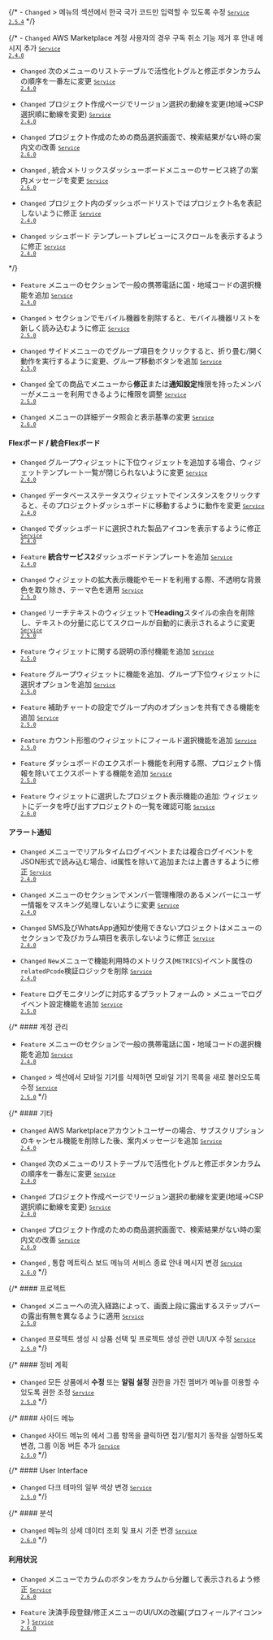 {/* - <code class="Changed">Changed</code> <Cmdname sid="MNU07360" className="uitext" /> &gt; <Cmdname sid="side_accountManagement" className="uitext" /> 메뉴의 <Cmdname sid="account_user_phone" className="uitext" /> 섹션에서 한국 국가 코드만 입력할 수 있도록 수정 <code class='changelog-service'><a href="../release-notes/service/service-2_5_x"><code class='changelog-service'>Service 2.5.4​</code></a></code> */}

{/* - <code class="Changed">Changed</code> AWS Marketplace 계정 사용자의 경우 구독 취소 기능 제거 후 안내 메시지 추가 <code class='changelog-service'><a href="../release-notes/service/service-2_4_x"><code class='changelog-service'>Service 2.4.0​</code></a></code>

- <code class="Changed">Changed</code> 次のメニューのリストテーブルで活性化トグルと修正ボタンカラムの順序を一番左に変更 <code class='changelog-service'><a href="../release-notes/service/service-2_4_x"><code class='changelog-service'>Service 2.4.0​</code></a></code>

- <code class="Changed">Changed</code> プロジェクト作成ページでリージョン選択の動線を変更(地域→CSP選択順に動線を変更) <code class='changelog-service'><a href="../release-notes/service/service-2_4_x"><code class='changelog-service'>Service 2.4.0​</code></a></code>

- <code class="Changed">Changed</code> プロジェクト作成のための商品選択画面で、検索結果がない時の案内文の改善 <code class='changelog-service'><a href="../release-notes/service/service-2_6_x"><code class='changelog-service'>Service 2.6.0​</code></a></code>

- <code class="Changed">Changed</code> <Cmdname sid="side_integratedDashboard" className="uitext" />, <span class="uitext">統合メトリックスダッシューボード</span>メニューのサービス終了の案内メッセージを変更 <code class='changelog-service'><a href="../release-notes/service/service-2_6_x"><code class='changelog-service'>Service 2.6.0​</code></a></code>

- <code class="Changed">Changed</code> プロジェクト内のダッシュボードリストではプロジェクト名を表記しないように修正 <code class='changelog-service'><a href="../release-notes/service/service-2_4_x"><code class='changelog-service'>Service 2.4.0​</code></a></code>

- <code class="Changed">Changed</code> ッシュボード テンプレートプレビューにスクロールを表示するように修正 <code class='changelog-service'><a href="../release-notes/service/service-2_4_x"><code class='changelog-service'>Service 2.4.0​</code></a></code>

*/}

- <code class="Feature">Feature</code> <Cmdname sid="MNU07360" className="uitext" />メニューの<Cmdname sid="account_user_phone" className="uitext" />セクションで一般の携帯電話に国・地域コードの選択機能を追加 <code class='changelog-service'><a href="../release-notes/service/service-2_4_x"><code class='changelog-service'>Service 2.4.0​</code></a></code>

- <code class="Changed">Changed</code> <Cmdname sid="side_accountManagement" className="uitext" /> &gt; <Cmdname sid="notification_setting" className="uitext" />セクションでモバイル機器を削除すると、モバイル機器リストを新しく読み込むように修正 <code class='changelog-service'><a href="../release-notes/service/service-2_5_x"><code class='changelog-service'>Service 2.5.0​</code></a></code>

- <code class="Changed">Changed</code> サイドメニューの<Cmdname sid="side_projectList" className="uitext" />でグループ項目をクリックすると、折り畳む/開く動作を実行するように変更、グループ移動ボタンを追加 <code class='changelog-service'><a href="../release-notes/service/service-2_5_x"><code class='changelog-service'>Service 2.5.0​</code></a></code>

- <code class="Changed">Changed</code> 全ての商品で<Cmdname sid="side_maintenancePlan" className="uitext" />メニューから<b>修正</b>または<b>通知設定</b>権限を持ったメンバーが<Cmdname sid="side_maintenancePlan" className="uitext" />メニューを利用できるように権限を調整 <code class='changelog-service'><a href="../release-notes/service/service-2_5_x"><code class='changelog-service'>Service 2.5.0​</code></a></code>

- <code class="Changed">Changed</code> <Cmdname sid="side_metricsML" className="uitext" />メニューの詳細データ照会と表示基準の変更 <code class='changelog-service'><a href="../release-notes/service/service-2_6_x"><code class='changelog-service'>Service 2.6.0​</code></a></code>

#### Flexボード / 統合Flexボード​

- <code class="Changed">Changed</code> グループウィジェットに下位ウィジェットを追加する場合、ウィジェットテンプレート一覧が閉じられないように変更 <code class='changelog-service'><a href="../release-notes/service/service-2_4_x"><code class='changelog-service'>Service 2.4.0​</code></a></code>

- <code class="Changed">Changed</code> データベースステータスウィジェットでインスタンスをクリックすると、そのプロジェクトダッシュボードに移動するように動作を変更 <code class='changelog-service'><a href="../release-notes/service/service-2_4_x"><code class='changelog-service'>Service 2.4.0​</code></a></code>

- <code class="Changed">Changed</code> <Cmdname sid="dashboard_list" className="uitext" />でダッシュボードに選択された製品アイコンを表示するように修正 <code class='changelog-service'><a href="../release-notes/service/service-2_4_x"><code class='changelog-service'>Service 2.4.0​</code></a></code>

- <code class="Feature">Feature</code> <b>統合サービス2</b>ダッシュボードテンプレートを追加 <code class='changelog-service'><a href="../release-notes/service/service-2_4_x"><code class='changelog-service'>Service 2.4.0​</code></a></code>

- <code class="Changed">Changed</code> ウィジェットの拡大表示機能や<Cmdname sid="admin" className="uitext" />モードを利用する際、不透明な背景色を取り除き、テーマ色を適用 <code class='changelog-service'><a href="../release-notes/service/service-2_5_x"><code class='changelog-service'>Service 2.5.0​</code></a></code>

- <code class="Changed">Changed</code> リーチテキストのウィジェットで<b>Heading</b>スタイルの余白を削除し、テキストの分量に応じてスクロールが自動的に表示されるように変更 <code class='changelog-service'><a href="../release-notes/service/service-2_5_x"><code class='changelog-service'>Service 2.5.0​</code></a></code>

- <code class="Feature">Feature</code> ウィジェットに関する説明の添付機能を追加 <code class='changelog-service'><a href="../release-notes/service/service-2_5_x"><code class='changelog-service'>Service 2.5.0​</code></a></code>

- <code class="Feature">Feature</code> グループウィジェットに<Cmdname sid="TLT06410" className="uitext" />機能を追加、グループ下位ウィジェットに<Cmdname sid="TLT07805" className="uitext" />選択オプションを追加 <code class='changelog-service'><a href="../release-notes/service/service-2_5_x"><code class='changelog-service'>Service 2.5.0​</code></a></code>

- <code class="Feature">Feature</code> 補助チャートの設定でグループ内のオプションを共有できる<Cmdname sid="BTN07938" className="uitext" />機能を追加 <code class='changelog-service'><a href="../release-notes/service/service-2_5_x"><code class='changelog-service'>Service 2.5.0​</code></a></code>

- <code class="Feature">Feature</code> カウント形態のウィジェットにフィールド選択機能を追加 <code class='changelog-service'><a href="../release-notes/service/service-2_5_x"><code class='changelog-service'>Service 2.5.0​</code></a></code>

- <code class="Feature">Feature</code> ダッシュボードのエクスポート機能を利用する際、プロジェクト情報を除いてエクスポートする機能を追加 <code class='changelog-service'><a href="../release-notes/service/service-2_5_x"><code class='changelog-service'>Service 2.5.0​</code></a></code>

- <code class="Feature">Feature</code> ウィジェットに<span class="uitext">選択したプロジェクト</span>表示機能の追加: ウィジェットにデータを呼び出すプロジェクトの一覧を確認可能 <code class='changelog-service'><a href="../release-notes/service/service-2_6_x"><code class='changelog-service'>Service 2.6.0​</code></a></code>

#### アラート通知

- <code class="Changed">Changed</code> <Cmdname sid="side_eventSetting" className="uitext" /> メニューでリアルタイムログイベントまたは複合ログイベントをJSON形式で読み込む場合、id属性を除いて追加または上書きするように修正 <code class='changelog-service'><a href="../release-notes/service/service-2_4_x"><code class='changelog-service'>Service 2.4.0​</code></a></code>

- <code class="Changed">Changed</code> <Cmdname sid="side_eventNoti" className="uitext" />メニューの<Cmdname sid="alert_receive_settings_by_member" className="uitext" />セクションで<span class="b500">メンバー管理</span>権限のあるメンバーにユーザー情報をマスキング処理しないように変更 <code class='changelog-service'><a href="../release-notes/service/service-2_4_x"><code class='changelog-service'>Service 2.4.0​</code></a></code>

- <code class="Changed">Changed</code> SMS及びWhatsApp通知が使用できないプロジェクトは<Cmdname sid="side_eventNoti" className="uitext" />メニューの<Cmdname sid="alert_receive_settings_by_member" className="uitext" />セクションで<Cmdname sid="sms_alert" className="uitext" />及び<Cmdname sid="TTL06620" className="uitext" />カラム項目を表示しないように修正 <code class='changelog-service'><a href="../release-notes/service/service-2_4_x"><code class='changelog-service'>Service 2.4.0​</code></a></code>

- <code class="Changed">Changed</code> <Cmdname sid="side_eventSetting" className="uitext" /> <code class="newfunc">New</code>メニューで<Cmdname sid="BTN07761" className="uitext" />機能利用時のメトリクス(<code>METRICS</code>)イベント属性の<code>relatedPcode</code>検証ロジックを削除 <code class='changelog-service'><a href="../release-notes/service/service-2_4_x"><code class='changelog-service'>Service 2.4.0​</code></a></code>

- <code class="Feature">Feature</code> ログモニタリングに対応するプラットフォームの<Cmdname sid="side_event" className="uitext" /> &gt; <Cmdname sid="side_eventSetting" className="uitext" />メニューでログイベント設定機能を追加 <code class='changelog-service'><a href="../release-notes/service/service-2_5_x"><code class='changelog-service'>Service 2.5.0​</code></a></code>

{/* #### 계정 관리​

- <code class="Feature">Feature</code> <Cmdname sid="MNU07360" className="uitext" />メニューの<Cmdname sid="account_user_phone" className="uitext" />セクションで一般の携帯電話に国・地域コードの選択機能を追加 <code class='changelog-service'><a href="../release-notes/service/service-2_4_x"><code class='changelog-service'>Service 2.4.0​</code></a></code>

- <code class="Changed">Changed</code> <Cmdname sid="side_accountManagement" className="uitext" /> &gt; <Cmdname sid="notification_setting" className="uitext" /> 섹션에서 모바일 기기를 삭제하면 모바일 기기 목록을 새로 불러오도록 수정 <code class='changelog-service'><a href="../release-notes/service/service-2_5_x"><code class='changelog-service'>Service 2.5.0​</code></a></code> */}

{/* #### 기타​

- <code class="Changed">Changed</code> AWS Marketplaceアカウントユーザーの場合、サブスクリプションのキャンセル機能を削除した後、案内メッセージを追加 <code class='changelog-service'><a href="../release-notes/service/service-2_4_x"><code class='changelog-service'>Service 2.4.0​</code></a></code>

- <code class="Changed">Changed</code> 次のメニューのリストテーブルで活性化トグルと修正ボタンカラムの順序を一番左に変更 <code class='changelog-service'><a href="../release-notes/service/service-2_4_x"><code class='changelog-service'>Service 2.4.0​</code></a></code>

- <code class="Changed">Changed</code> プロジェクト作成ページでリージョン選択の動線を変更(地域→CSP選択順に動線を変更) <code class='changelog-service'><a href="../release-notes/service/service-2_4_x"><code class='changelog-service'>Service 2.4.0​</code></a></code>

- <code class="Changed">Changed</code> プロジェクト作成のための商品選択画面で、検索結果がない時の案内文の改善 <code class='changelog-service'><a href="../release-notes/service/service-2_6_x"><code class='changelog-service'>Service 2.6.0​</code></a></code>

- <code class="Changed">Changed</code> <Cmdname sid="side_integratedDashboard" className="uitext" />, <span class="uitext">통합 메트릭스 보드</span> 메뉴의 서비스 종료 안내 메시지 변경 <code class='changelog-service'><a href="../release-notes/service/service-2_6_x"><code class='changelog-service'>Service 2.6.0​</code></a></code> */}

{/* #### 프로젝트​

- <code class="Changed">Changed</code> <Cmdname sid="side_agentInstall" className="uitext" />メニューへの流入経路によって、画面上段に露出するステップバーの露出有無を異なるように適用 <code class='changelog-service'><a href="../release-notes/service/service-2_5_x"><code class='changelog-service'>Service 2.5.0​</code></a></code>

- <code class="Changed">Changed</code> 프로젝트 생성 시 상품 선택 및 프로젝트 생성 관련 UI/UX 수정 <code class='changelog-service'><a href="../release-notes/service/service-2_5_x"><code class='changelog-service'>Service 2.5.0​</code></a></code> */}

{/* #### 정비 계획​

- <code class="Changed">Changed</code> 모든 상품에서 <b>수정</b> 또는 <b>알림 설정</b> 권한을 가진 멤버가 <Cmdname sid="side_maintenancePlan" className="uitext" /> 메뉴를 이용할 수 있도록 권한 조정 <code class='changelog-service'><a href="../release-notes/service/service-2_5_x"><code class='changelog-service'>Service 2.5.0​</code></a></code> */}

{/* #### 사이드 메뉴​

- <code class="Changed">Changed</code> 사이드 메뉴의 <Cmdname sid="side_projectList" className="uitext" />에서 그룹 항목을 클릭하면 접기/펼치기 동작을 실행하도록 변경, 그룹 이동 버튼 추가 <code class='changelog-service'><a href="../release-notes/service/service-2_5_x"><code class='changelog-service'>Service 2.5.0​</code></a></code> */}

{/* #### User Interface​

- <code class="Changed">Changed</code> 다크 테마의 일부 색상 변경 <code class='changelog-service'><a href="../release-notes/service/service-2_5_x"><code class='changelog-service'>Service 2.5.0​</code></a></code> */}

{/* #### 분석

- <code class="Changed">Changed</code> <Cmdname sid="side_metricsML" className="uitext" /> 메뉴의 상세 데이터 조회 및 표시 기준 변경 <code class='changelog-service'><a href="../release-notes/service/service-2_6_x"><code class='changelog-service'>Service 2.6.0​</code></a></code> */}

#### 利用状況​

- <code class="Changed">Changed</code> <Cmdname sid="side_projectSubscription" className="uitext" />メニューで<Cmdname sid="status" className="uitext" />カラムの<Cmdname sid="subscribe" className="uitext" />ボタンをカラムから分離して表示されるよう修正 <code class='changelog-service'><a href="../release-notes/service/service-2_6_x"><code class='changelog-service'>Service 2.6.0​</code></a></code>

- <code class="Feature">Feature</code> 決済手段登録/修正メニューのUI/UXの改編(プロフィールアイコン&gt; <Cmdname sid="MNU07361" className="uitext" /> &gt; <Cmdname sid="side_paymentInformation" className="uitext" />) <code class='changelog-service'><a href="../release-notes/service/service-2_6_x"><code class='changelog-service'>Service 2.6.0​</code></a></code>
